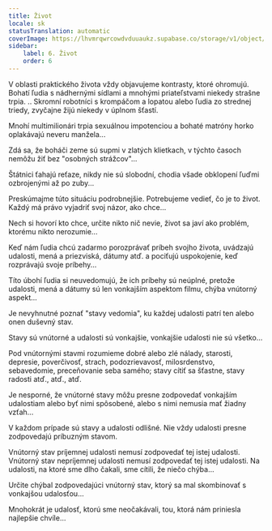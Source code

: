 ```yaml
---
title: Život
locale: sk
statusTranslation: automatic
coverImage: https://lhvmrqwrcowdvduuaukz.supabase.co/storage/v1/object/public/strapi-uploads/small_cover-tratado-de-psicologia-revolucionaria.webp-5e15e1cec4e0ebebcde5d7fc7565d8fd.webp
sidebar:
    label: 6. Život
    order: 6
---
```

V oblasti praktického života vždy objavujeme kontrasty, ktoré ohromujú. Bohatí ľudia s nádhernými sídlami a mnohými priateľstvami niekedy strašne trpia. .. Skromní robotníci s krompáčom a lopatou alebo ľudia zo strednej triedy, zvyčajne žijú niekedy v úplnom šťastí.

Mnohí multimilionári trpia sexuálnou impotenciou a bohaté matróny horko oplakávajú neveru manžela...

Zdá sa, že boháči zeme sú supmi v zlatých klietkach, v týchto časoch nemôžu žiť bez "osobných strážcov"...

Štátnici ťahajú reťaze, nikdy nie sú slobodní, chodia všade obklopení ľuďmi ozbrojenými až po zuby...

Preskúmajme túto situáciu podrobnejšie. Potrebujeme vedieť, čo je to život. Každý má právo vyjadriť svoj názor, ako chce...

Nech si hovorí kto chce, určite nikto nič nevie, život sa javí ako problém, ktorému nikto nerozumie...

Keď nám ľudia chcú zadarmo porozprávať príbeh svojho života, uvádzajú udalosti, mená a priezviská, dátumy atď. a pociťujú uspokojenie, keď rozprávajú svoje príbehy...

Títo úbohí ľudia si neuvedomujú, že ich príbehy sú neúplné, pretože udalosti, mená a dátumy sú len vonkajším aspektom filmu, chýba vnútorný aspekt...

Je nevyhnutné poznať "stavy vedomia", ku každej udalosti patrí ten alebo onen duševný stav.

Stavy sú vnútorné a udalosti sú vonkajšie, vonkajšie udalosti nie sú všetko...

Pod vnútornými stavmi rozumieme dobré alebo zlé nálady, starosti, depresie, poverčivosť, strach, podozrievavosť, milosrdenstvo, sebavedomie, preceňovanie seba samého; stavy cítiť sa šťastne, stavy radosti atď., atď., atď.

Je nesporné, že vnútorné stavy môžu presne zodpovedať vonkajším udalostiam alebo byť nimi spôsobené, alebo s nimi nemusia mať žiadny vzťah...

V každom prípade sú stavy a udalosti odlišné. Nie vždy udalosti presne zodpovedajú príbuzným stavom.

Vnútorný stav príjemnej udalosti nemusí zodpovedať tej istej udalosti. Vnútorný stav nepríjemnej udalosti nemusí zodpovedať tej istej udalosti. Na udalosti, na ktoré sme dlho čakali, sme cítili, že niečo chýba...

Určite chýbal zodpovedajúci vnútorný stav, ktorý sa mal skombinovať s vonkajšou udalosťou...

Mnohokrát je udalosť, ktorú sme neočakávali, tou, ktorá nám priniesla najlepšie chvíle...


